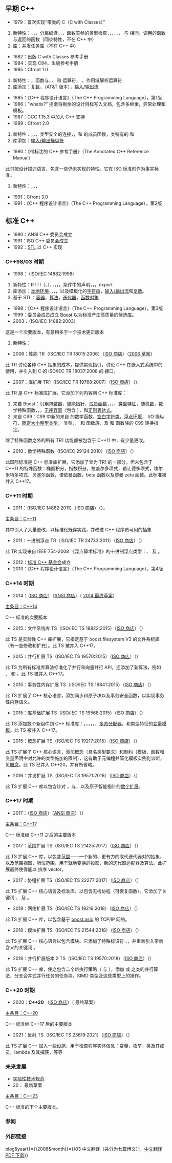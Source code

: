 {{title|C++ 的历史}}
{{cpp/language/navbar}}

==早期 C++==
* 1979：首次实现“带类的 C（C with Classes）”
# 新特性：{{rlp|classes|类}}，{{rlp|member functions|成员函数}}，{{rlp|derived class|派生类}}，分离编译，{{rlp|access|公开与私有访问控制}}，{{rlp|friend|友元}}，函数实参的类型检查，{{rlp|default arguments|默认实参}}，{{rlp|inline|内联函数}}，{{rlp|copy assignment|重载赋值运算符}}，{{rlp|initializer list|构造函数}}，{{rlp|destructor|析构函数}}，{{c|f()}} 与 {{c|f(void)}} 相同，调用的函数与返回的函数（同步特性，不在 C++ 中）
# 库：并发任务库（不在 C++ 中）
* 1982：出版 C with Classes 参考手册
* 1984：实现 C84，出版参考手册
* 1985：Cfront 1.0
# 新特性：{{rlp|virtual|虚函数}}，函数与{{rlp|operators|运算符的重载}}，{{rlp|reference|引用}}， {{ltt|cpp/memory/new/operator_new|new}} 和 {{ltt|cpp/memory/new/operator_delete|delete}} 运算符， {{rlp|cv|{{tt|const}} 关键词}}，作用域解析运算符
# 库添加：[[cpp/numeric/complex|复数]]，{{tt|string}}（AT&amp;T 版本），[[cpp/header/iostream|输入/输出流]]
* 1985：《C++ 程序设计语言》（The C++ Programming Language），第1版
* 1986："whatis?" 提案将剩余的设计目标写入文档，包含多继承，异常处理和模板。
* 1987：GCC 1.15.3 中加入 C++ 支持
* 1989：Cfront 2.0
# 新特性：{{rlp|derived class|多继承}}，{{rlp|pointer|成员指针}}，{{rlp|access|受保护访问}}，类型安全的连接，{{rlp|abstract class|抽象类}}，{{rlp|static#静态成员函数|静态}}和 {{rlp|member_functions#const、volatile 及引用限定的成员函数|const 限定}}的成员函数，类特有的 {{ltt|cpp/memory/new/operator_new#类特有的重载|new}} 和 {{ltt|cpp/memory/new/operator_delete#类特有的重载|delete}}
# 库添加：[[cpp/io/manip|输入/输出操纵符]]
* 1990：《带标注的 C++ 参考手册》（The Annotated C++ Reference Manual）
此书按设计描述语言，包含一些仍未实现的特性。它在 ISO 标准前作为事实标准。
# 新特性：{{rlp|namespace|命名空间}}，{{rlp|exceptions|异常处理}}，{{rlp|nested types|嵌套类}}，{{rlp|templates|模板}}
* 1991：Cfront 3.0
* 1991：《C++ 程序设计语言》（The C++ Programming Language），第2版

==标准 C++==
* 1990：ANSI C++ 委员会成立
* 1991：ISO C++ 委员会成立
* 1992：[https://www.rrsd.com/software_development/stl/stl/ STL] 以 C++ 实现

===C++98/03 时期===
* 1998：{{ttb|C++98}} (ISO/IEC 14882:1998)
# 新特性：RTTI（{{rlpt|dynamic_cast}}、{{rlpt|typeid}}），{{rlp|virtual#协变返回类型|协变返回类型}}，{{rlp|cast operator|转型运算符}}，{{rlpt|cv|mutable}}，{{rlpt|types#布尔类型|bool}}，条件中的声明，{{rlp|templates|模板实例化}}，{{rlp|member template|成员模板}}，export
# 库添加：[[cpp/locale|本地环境]]，{{ltt|cpp/utility/bitset}}，{{ltt|cpp/numeric/valarray}}，{{ltt|cpp/memory/auto_ptr}}，以及模板化的[[cpp/string/basic_string|字符串]]，[[cpp/header/iostream|输入/输出流]]和[[cpp/numeric/complex|复数]]。
# 基于 STL：[[cpp/container|容器]]，[[cpp/algorithm|算法]]，[[cpp/iterator|迭代器]]，[[cpp/utility/functional|函数对象]]
* 1998：《C++ 程序设计语言》（The C++ Programming Language），第3版
* 1999：委员会成员成立 [http://www.boost.org Boost] 以为标准产生高质量的候选库。
* 2003：{{ttb|C++03}}（ISO/IEC 14882:2003）
这是一个次要版本，有意稍多于一个技术更正版本
# 新特性：{{rlp|value initialization|值初始化}}
{{cpp/language/history/DR03}}
* 2006：性能 TR（ISO/IEC TR 18015:2006）（[https://www.iso.org/iso/home/store/catalogue_tc/catalogue_detail.htm?csnumber=43351 ISO 商店]）（[http://www.open-std.org/jtc1/sc22/wg21/docs/TR18015.pdf 2006 草案]）
此 TR 讨论各种 C++ 抽象的成本，提供实现指引，讨论 C++ 在嵌入式系统中的使用，并引入到 C 的 ISO/IEC TR 18037:2008 {{tt|&lt;iohw.h&gt;}} 的 {{tt|&lt;hardware&gt;}} 接口。
* 2007：库扩展 TR1（ISO/IEC TR 19768:2007）（[https://www.iso.org/iso/home/store/catalogue_tc/catalogue_detail.htm?csnumber=43289 ISO 商店]）（{{stddoc|n1745|2005 草案}}）。
此 TR 是 C++ 标准库扩展，它添加下列内容到 C++ 标准库：
# 来自 Boost：[[cpp/utility/functional/reference_wrapper|引用包装器]]，[[cpp/memory#智能指针|智能指针]]，[[cpp/utility/functional/mem_fn|成员函数]]，{{ltt|cpp/types/result_of}}，{{ltt|cpp/utility/functional/bind}}，{{ltt|cpp/utility/functional/function}}，[[cpp/types|类型特征]]，[[cpp/numeric/random|随机数]]，数学特殊函数，{{ltt|cpp/utility/tuple}}，{{ltt|cpp/container/array}}，[[cpp/container#无序关联容器|无序容器]]（包含 {{ltt|cpp/utility/hash}}），和[[cpp/regex|正则表达式]]。
# 来自 C99：C99 中新的来自 [[c/numeric/math|{{tt|&lt;math.h&gt;}}]] 的数学函数，[[cpp/string/byte/isblank|空白字符类]]，[[cpp/numeric/fenv|浮点环境]]，{{ltt|cpp/io/manip/fixed|hexfloat}} I/O 操纵符，[[cpp/types/integer|固定大小整型类型]]，{{rlpt|types#修饰符|long long}} 类型，{{lc|va_copy}}，{{ltf|cpp/io/c/snprintf}} 和 {{ltf|cpp/io/c/vfscanf}} 函数族，及 {{ltf|cpp/io/c/printf}} 和 {{ltf|cpp/io/c/scanf}} 函数族的 C99 转换指定。 
除了特殊函数之外的所有 TR1 功能都被包含于 C++11 中，有少量更改。
* 2010：数学特殊函数（ISO/IEC 29124:2010）（[https://www.iso.org/iso/home/store/catalogue_tc/catalogue_detail.htm?csnumber=50511 ISO 商店]）（{{stddoc|n3060|2010 草案}}）
此国际标准是 C++ 标准库扩展，它添加了曾为 TR1 的一部分，但未包含于 C++11 的特殊函数：椭圆积分，指数积分，拉盖尔多项式，勒让德多项式，埃尔米特多项式，贝塞尔函数，诺依曼函数，beta 函数以及黎曼 zeta 函数。此标准被并入 C++17。

===C++11 时期===
* 2011：{{ttb|C++11}}（ISO/IEC 14882:2011）（[https://www.iso.org/iso/iso_catalogue/catalogue_tc/catalogue_detail.htm?csnumber=50372 ISO 商店]）（{{stddoc|n3337|2012 出版后草案}}）。

[[cpp/11|主条目：C++11]]

其中引入了大量更改，以标准化既存实践，并改进 C++ 程序员可用的抽象

* 2011：十进制浮点 TR（ISO/IEC TR 24733:2011）（[https://www.iso.org/iso/home/store/catalogue_tc/catalogue_detail.htm?csnumber=38843 ISO 商店]）（{{stddoc|n2849|2009 草案}}）
此 TR 实现来自 IEEE 754-2008 《浮点算术标准》的十进制浮点类型：{{tt|std::decimal::decimal32}}、{{tt|std::decimal::decimal64}} 及 {{tt|std::decimal::decimal128}}。
* 2012：[https://isocpp.org 标准 C++ 基金会]成立
* 2013：《C++ 程序设计语言》（The C++ Programming Language），第4版

===C++14 时期===
* 2014：{{ttb|C++14}}（[https://www.iso.org/iso/home/store/catalogue_tc/catalogue_detail.htm?csnumber=64029 ISO 商店]）（[https://webstore.ansi.org/RecordDetail.aspx?sku=INCITS%2fISO%2fIEC+14882%3a2014+(2016) ANSI 商店]）（ [https://github.com/cplusplus/draft/blob/master/papers/n4140.pdf?raw=true 2014 最终草案]）

[[cpp/14|主条目：C++14]]

C++ 标准的次要版本

*2015：文件系统库 TS（ISO/IEC TS 18822:2015）（[https://www.iso.org/iso/catalogue_detail.htm?csnumber=63483 ISO 商店]）（{{stddoc|n4100|2014 草案}}）
此 TS 是实验性 C++ 库扩展，它指定基于 boost.filesystem V3 的文件系统库（有一些修改和扩充）。此 TS 被并入 C++17。
*2015：并行扩展 TS（ISO/IEC TS 19570:2015）（[https://www.iso.org/iso/home/store/catalogue_tc/catalogue_detail.htm?csnumber=65241 ISO 商店]）（{{stddoc|n4507|2015 草案}}）
此 TS 为所有标准库算法标准化了并行和向量并行 API，还添加了新算法，例如 {{tt|reduce}}、{{tt|transform_reduce}} 和 {{tt|exclusive_scan}}。此 TS 被并入 C++17。
*2015：事务性内存扩展 TS（ISO/IEC TS 19841:2015）（[https://www.iso.org/iso/home/store/catalogue_tc/catalogue_detail.htm?csnumber=66343 ISO 商店]）（{{stddoc|n4514|2015 草案}}）
此 TS 扩展了 C++ 核心语言，添加同步和原子块以及事务安全函数，以实现事务性内存语义。
*2015：库基础扩展 TS（ISO/IEC TS 19568:2015）（[https://www.iso.org/iso/home/store/catalogue_tc/catalogue_detail.htm?csnumber=65238 ISO 商店]）（{{stddoc|n4480|2015 草案}}）
此 TS 添加数个新组件到 C++ 标准库：{{ltt|cpp/experimental/optional|optional}}，{{ltt|cpp/experimental/any|any}}，{{ltt|cpp/experimental/basic_string_view|string_view}}，{{ltt|cpp/experimental/sample|sample}}，{{ltt|cpp/experimental/search|search}}，{{ltt|cpp/experimental/apply|apply}}，[[cpp/experimental/lib_extensions#类型擦除及多态分配器|多态分配器]]，和类型特征的[[cpp/experimental/lib_extensions|变量模板]]。此 TS 被并入 C++17。
*2015：概念扩展 TS（ISO/IEC TS 19217:2015）（[https://www.iso.org/iso/home/store/catalogue_tc/catalogue_detail.htm?csnumber=64031 ISO 商店]）（{{stddoc|n4553|2015 草案}}）
此 TS 扩展了 C++ 核心语言，添加概念（具名类型要求）和制约（模板、函数和变量声明中对允许的类型施加的限制），这有助于元编程并简化模板实例化诊断，见[[cpp/experimental/constraints|概念]]。此 TS 已并入 C++20，并有所省略。
*2016：并发扩展 TS（ISO/IEC TS 19571:2016）（[https://www.iso.org/iso/home/store/catalogue_tc/catalogue_detail.htm?csnumber=65242 ISO 商店]）（{{stddoc|p0159r0|2015 草案}}）
此 TS 扩展 C++ 库以包含针对 {{lc|std::future}}，{{lc|std::latch|闩}}与{{lc|std::barrier|屏障}}，以及原子智能指针的[[cpp/experimental/concurrency|数个扩展]]。

===C++17 时期===
* 2017：{{ttb|C++17}}（[https://www.iso.org/standard/68564.html ISO 商店]）（[https://webstore.ansi.org/RecordDetail.aspx?sku=INCITS%2fISO%2fIEC+14882%3a2017+(2018) ANSI 商店]）（{{stddoc|n4659|n4659 2017-03-21 最终草案}}）

[[cpp/17|主条目：C++17]]

C++ 标准继 C++11 之后的主要版本

* 2017：范围扩展 TS（ISO/IEC TS 21425:2017）（[https://www.iso.org/standard/70910.html ISO 商店]）（{{stddoc|n4685|2017 草案}}）
此 TS 扩展 C++ 库，以包含[[cpp/experimental/ranges|范围]]——一个新的、更有力的取代迭代器对的抽象，以及范围视图，哨位范围，用于就地变换的投影，新的迭代器适配器及算法。此扩展最终使得能以 {{c|sort(v);}} 排序 vector。
* 2017：协程扩展 TS（ISO/IEC TS 22277:2017）（[https://www.iso.org/standard/73008.html ISO 商店]）（{{stddoc|n4680|2017 草案}}）
此 TS 扩展 C++ 核心语言及标准库，以包含无栈协程（可恢复函数）。它添加了关键词 {{ltt|cpp/keyword/co_await}}、{{ltt|cpp/keyword/co_yield}} 及 {{ltt|cpp/keyword/co_return}}。
* 2018：网络扩展 TS（ISO/IEC TS 19216:2018）（[https://www.iso.org/standard/64030.html ISO 商店]）（{{stddoc|n4734|2017 草案}}）
此 TS 扩展 C++ 库，以包含基于 [https://www.boost.org/doc/libs/1_67_0/doc/html/boost_asio.html boost.asio] 的 TCP/IP 网络。
* 2018：模块扩展 TS（ISO/IEC TS 21544:2018）（[https://www.iso.org/standard/71051.html ISO 商店]）（{{stddoc|n4720|2018 草案}}）
此 TS 扩展 C++ 核心语言以包含模块。它添加了特殊标识符 {{ltt|cpp/identifier_with_special_meaning/module}}、{{ltt|cpp/identifier_with_special_meaning/import}}，并重新引入带新含义的关键词 {{ltt|cpp/keyword/export}}。
* 2018：并行扩展版本 2 TS（ISO/IEC TS 19570:2018）（[https://www.iso.org/standard/70588.html ISO 商店]）（{{stddoc|n4773|2018 草案}}）
此 TS 扩展 C++ 库，使之包含二个新执行策略（{{c|unseq}} 与 {{c|vec}}），添加 {{c|reduction_plus}} 或 {{c|for_loop_strided}} 之类的并行算法，分支合并式并行任务的任务块，SIMD 类型及这些类型上的操作。

===C++20 时期===
* 2020：'''C++20''' （[https://www.iso.org/standard/79358.html ISO 商店]）（{{stddoc|n4860|n4860 2020-03-31}} 最终草案）

[[cpp/20|主条目：C++20]]

C++ 标准继 C++17 后的主要版本

* 2021：反射 TS（ISO/IEC TS 23619:2021）（[https://www.iso.org/standard/76425.html ISO 商店]）（{{stddoc|n4856|2020 草案}}）
此 TS 扩展 C++ 加入一些设施，用于检查程序实体信息：变量，枚举，类及其成员，lambda 及其捕获，等等

===未来发展===
* [[cpp/experimental|实验性技术规范]]
* 20{{stdinfo next version number}}：'''{{stdinfo next version}}''' 最新草案 {{stddoc latest draft|{{stdinfo latest draft docnum}} ({{stdinfo latest draft docdate}})}}

[[cpp/23|主条目：C++23]]

C++ 标准的下个主要版本。

===参阅===
{{dsc begin}}
{{dsc see c|c/language/history|C 的历史|nomono=true}}
{{dsc end}}

===外部链接===
{{elink begin}}
{{elink|[https://www.stroustrup.com/hopl2.pdf C++ 的历史：1979-1991]}}
{{elink|[https://www.stroustrup.com/hopl-almost-final.pdf 语言在真实世界中为之演化：C++ 1991-2006]，[https://blog.csdn.net/overcomeunicom990702?type{{=}}blog&amp;year{{=}}2008&amp;month{{=}}03 中文翻译（共分为七篇博文）]，[https://groups.google.com/g/pongba/c/NYBfQ5cC4n0 中文翻译 PDF 下载]}}
{{elink|[https://www.stroustrup.com/hopl20main-p5-p-bfc9cd4--final.pdf 在拥挤和变化的世界中茁壮成长：C++ 2006-2020]，[https://github.com/Cpp-Club/Cxx_HOPL4_zh 中文翻译]}}
{{elink|[https://isocpp.org 标准 C++ 基金会]}}
{{elink|{{enwiki|C++#History|维基百科上的 C++}}}}
{{elink|[https://www.open-std.org/jtc1/sc22/wg21/ C++ 标准委员会]}}
{{elink end}}

{{langlinks|de|en|es|fr|it|ja|pt|ru}}